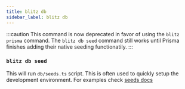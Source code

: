 ```yaml
---
title: blitz db
sidebar_label: blitz db
---
```


:::caution
This command is now deprecated in favor of using the `blitz prisma` command. The `blitz db seed` command still works until Prisma finishes adding their native seeding functionatily.
:::

### `blitz db seed`

This will run `db/seeds.ts` script. This is often used to quickly setup the development environment. For examples check [seeds docs](database-seeds)
